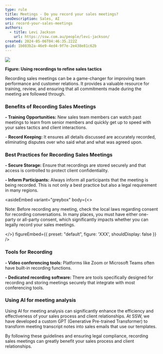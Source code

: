 ```yaml
---
type: rule
title: Meetings - Do you record your sales meetings?
seoDescription: Sales, AI
uri: record-your-sales-meetings
authors:
  - title: Levi Jackson
    url: https://ssw.com.au/people/levi-jackson/
created: 2024-05-06T04:46:35.222Z
guid: 1b083b2a-46e9-4ed4-9f7e-2e438e81c62b
---
```

![](professional-sales-call-between-two-individuals.webp)

**Figure: Using recordings to refine sales tactics**

Recording sales meetings can be a game-changer for improving team performance and customer relations. It provides a valuable resource for training, review, and ensuring that all commitments made during the meeting are followed through.

### Benefits of Recording Sales Meetings

**\- Training Opportunities:** New sales team members can watch past meetings to learn from senior members and quickly get up to speed with your sales tactics and client interactions.

\- **Record Keeping:** It ensures all details discussed are accurately recorded, eliminating disputes over who said what and what was agreed upon.

### Best Practices for Recording Sales Meetings

**\- Secure Storage:** Ensure that recordings are stored securely and that access is controlled to protect client confidentiality.

**\- Inform Participants:** Always inform all participants that the meeting is being recorded. This is not only a best practice but also a legal requirement in many regions.

<asideEmbed
  variant="greybox"
  body={<>
    
Note: Before recording any meeting, check the local laws regarding consent for recording conversations. In many places, you must have either one-party or all-party consent, which significantly impacts whether you can legally record your sales meetings.

  </>}
  figureEmbed={{
    preset: "default",
    figure: 'XXX',
    shouldDisplay: false
  }}
/>

### Tools for Recording

**\- Video conferencing tools:** Platforms like Zoom or Microsoft Teams often have built-in recording functions.

**\- Dedicated recording software:** There are tools specifically designed for recording and storing meetings securely that integrate with most conferencing tools.

### Using AI for meeting analysis

Using AI for meeting analysis can significantly enhance the efficiency and effectiveness of your sales process and client relationships. At SSW, we have developed a custom GPT (Generative Pre-trained Transformer) to transform meeting transcript notes into sales emails that use our templates.

By following these guidelines and ensuring legal compliance, recording sales meetings can greatly benefit your sales process and client relationships.